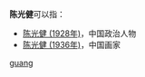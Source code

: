 '''陈光健'''可以指：
* [[陈光健_(1928年)|陈光健 (1928年)]]，中国政治人物
* [[陈光健_(1936年)|陈光健 (1936年)]]，中国画家

{{disambig}}

[[Category:三字陈姓人名消歧义|guang]]